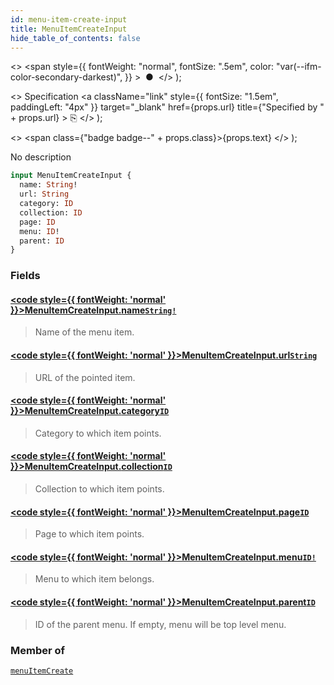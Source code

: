 ```yaml
---
id: menu-item-create-input
title: MenuItemCreateInput
hide_table_of_contents: false
---
```


  <>
    <span
      style={{
        fontWeight: "normal",
        fontSize: ".5em",
        color: "var(--ifm-color-secondary-darkest)",
      }}
    >
      &nbsp;●&nbsp;
    </span>
  </>
);

  <>
    Specification
    <a
      className="link"
      style={{ fontSize: "1.5em", paddingLeft: "4px" }}
      target="\_blank"
      href={props.url}
      title={"Specified by " + props.url}
    >
      ⎘
    </a>
  </>
);

  <>
    <span class={"badge badge--" + props.class}>{props.text}</span>
  </>
);

No description

```graphql
input MenuItemCreateInput {
  name: String!
  url: String
  category: ID
  collection: ID
  page: ID
  menu: ID!
  parent: ID
}
```

### Fields

#### [<code style={{ fontWeight: 'normal' }}>MenuItemCreateInput.<b>name</b></code>](#)<Bullet />[`String!`](../../api-reference/scalars/string) <Badge class="secondary" text="non-null"/> <Badge class="secondary" text="scalar"/>

> Name of the menu item.

#### [<code style={{ fontWeight: 'normal' }}>MenuItemCreateInput.<b>url</b></code>](#)<Bullet />[`String`](../../api-reference/scalars/string) <Badge class="secondary" text="scalar"/>

> URL of the pointed item.

#### [<code style={{ fontWeight: 'normal' }}>MenuItemCreateInput.<b>category</b></code>](#)<Bullet />[`ID`](../../api-reference/scalars/id) <Badge class="secondary" text="scalar"/>

> Category to which item points.

#### [<code style={{ fontWeight: 'normal' }}>MenuItemCreateInput.<b>collection</b></code>](#)<Bullet />[`ID`](../../api-reference/scalars/id) <Badge class="secondary" text="scalar"/>

> Collection to which item points.

#### [<code style={{ fontWeight: 'normal' }}>MenuItemCreateInput.<b>page</b></code>](#)<Bullet />[`ID`](../../api-reference/scalars/id) <Badge class="secondary" text="scalar"/>

> Page to which item points.

#### [<code style={{ fontWeight: 'normal' }}>MenuItemCreateInput.<b>menu</b></code>](#)<Bullet />[`ID!`](../../api-reference/scalars/id) <Badge class="secondary" text="non-null"/> <Badge class="secondary" text="scalar"/>

> Menu to which item belongs.

#### [<code style={{ fontWeight: 'normal' }}>MenuItemCreateInput.<b>parent</b></code>](#)<Bullet />[`ID`](../../api-reference/scalars/id) <Badge class="secondary" text="scalar"/>

> ID of the parent menu. If empty, menu will be top level menu.

### Member of

[`menuItemCreate`](../../api-reference/mutations/menu-item-create) <Badge class="secondary" text="mutation"/>
